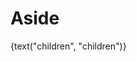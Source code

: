 
<Meta title="Partials/Aside" component={Aside} />

# Aside

<Canvas>
  <Story name="default">
    <div style={{ outline: "1px dotted" }}>
      <Aside
        margin={select("margin", {
          "": null,
          "no-margin": "no-margin",
        })}
      >
        {text("children", "children")}
      </Aside>
    </div>
  </Story>
</Canvas>
